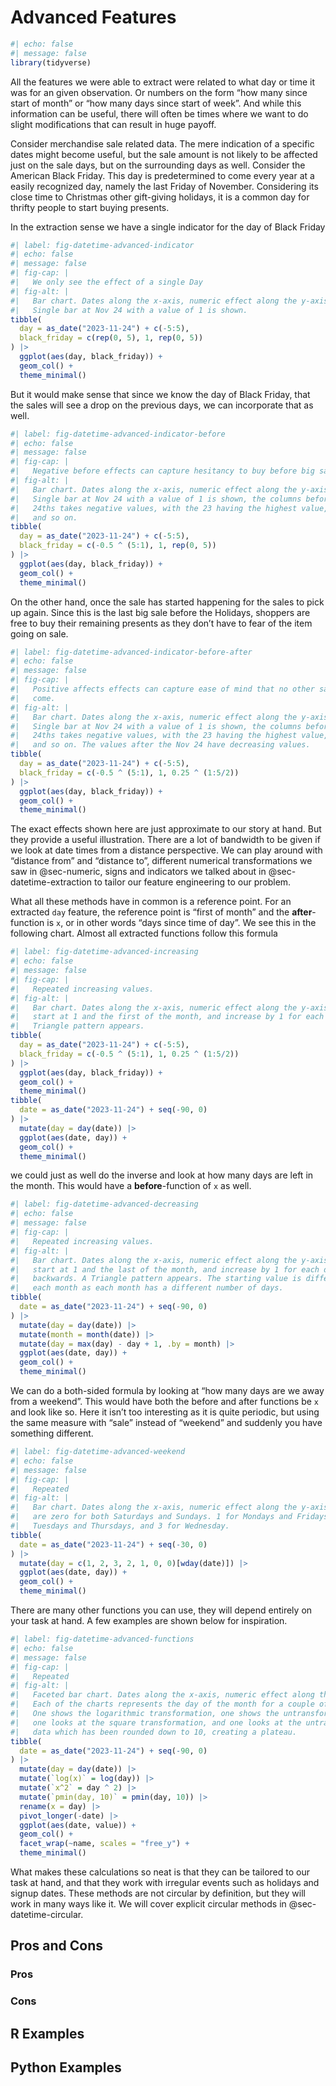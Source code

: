 # Advanced Features {#sec-datetime-advanced}

```r
#| echo: false
#| message: false
library(tidyverse)
```

All the features we were able to extract were related to what day or time it was for an given observation. Or numbers on the form "how many since start of month" or "how many days since start of week". And while this information can be useful, there will often be times where we want to do slight modifications that can result in huge payoff.

Consider merchandise sale related data. The mere indication of a specific dates might become useful, but the sale amount is not likely to be affected just on the sale days, but on the surrounding days as well. Consider the American Black Friday. This day is predetermined to come every year at a easily recognized day, namely the last Friday of November. Considering its close time to Christmas other gift-giving holidays, it is a common day for thrifty people to start buying presents.

In the extraction sense we have a single indicator for the day of Black Friday

```r
#| label: fig-datetime-advanced-indicator
#| echo: false
#| message: false
#| fig-cap: |
#|   We only see the effect of a single Day
#| fig-alt: |
#|   Bar chart. Dates along the x-axis, numeric effect along the y-axis. A
#|   Single bar at Nov 24 with a value of 1 is shown.
tibble(
  day = as_date("2023-11-24") + c(-5:5),
  black_friday = c(rep(0, 5), 1, rep(0, 5))
) |>
  ggplot(aes(day, black_friday)) +
  geom_col() +
  theme_minimal()
```

But it would make sense that since we know the day of Black Friday, that the sales will see a drop on the previous days, we can incorporate that as well.

```r
#| label: fig-datetime-advanced-indicator-before
#| echo: false
#| message: false
#| fig-cap: |
#|   Negative before effects can capture hesitancy to buy before big sale.
#| fig-alt: |
#|   Bar chart. Dates along the x-axis, numeric effect along the y-axis. A
#|   Single bar at Nov 24 with a value of 1 is shown, the columns before the 
#|   24ths takes negative values, with the 23 having the highest value, 22 less
#|   and so on.
tibble(
  day = as_date("2023-11-24") + c(-5:5),
  black_friday = c(-0.5 ^ (5:1), 1, rep(0, 5))
) |>
  ggplot(aes(day, black_friday)) +
  geom_col() +
  theme_minimal()
```

On the other hand, once the sale has started happening for the sales to pick up again. Since this is the last big sale before the Holidays, shoppers are free to buy their remaining presents as they don't have to fear of the item going on sale.

```r
#| label: fig-datetime-advanced-indicator-before-after
#| echo: false
#| message: false
#| fig-cap: |
#|   Positive affects effects can capture ease of mind that no other sale will
#|   come.
#| fig-alt: |
#|   Bar chart. Dates along the x-axis, numeric effect along the y-axis. A
#|   Single bar at Nov 24 with a value of 1 is shown, the columns before the 
#|   24ths takes negative values, with the 23 having the highest value, 22 less
#|   and so on. The values after the Nov 24 have decreasing values. 
tibble(
  day = as_date("2023-11-24") + c(-5:5),
  black_friday = c(-0.5 ^ (5:1), 1, 0.25 ^ (1:5/2))
) |>
  ggplot(aes(day, black_friday)) +
  geom_col() +
  theme_minimal()
```

The exact effects shown here are just approximate to our story at hand. But they provide a useful illustration. There are a lot of bandwidth to be given if we look at date times from a distance perspective. 
We can play around with "distance from" and "distance to", different numerical transformations we saw in @sec-numeric, signs and indicators we talked about in @sec-datetime-extraction to tailor our feature engineering to our problem.

What all these methods have in common is a reference point. For an extracted `day` feature, the reference point is "first of month" and the **after**-function is `x`, or in other words "days since time of day". We see this in the following chart. Almost all extracted functions follow this formula

```r
#| label: fig-datetime-advanced-increasing
#| echo: false
#| message: false
#| fig-cap: |
#|   Repeated increasing values.
#| fig-alt: |
#|   Bar chart. Dates along the x-axis, numeric effect along the y-axis. Values
#|   start at 1 and the first of the month, and increase by 1 for each day. A
#|   Triangle pattern appears.
tibble(
  day = as_date("2023-11-24") + c(-5:5),
  black_friday = c(-0.5 ^ (5:1), 1, 0.25 ^ (1:5/2))
) |>
  ggplot(aes(day, black_friday)) +
  geom_col() +
  theme_minimal()
tibble(
  date = as_date("2023-11-24") + seq(-90, 0)
) |>
  mutate(day = day(date)) |>
  ggplot(aes(date, day)) +
  geom_col() +
  theme_minimal()
```

we could just as well do the inverse and look at how many days are left in the month. This would have a **before**-function of `x` as well.

```r
#| label: fig-datetime-advanced-decreasing
#| echo: false
#| message: false
#| fig-cap: |
#|   Repeated increasing values.
#| fig-alt: |
#|   Bar chart. Dates along the x-axis, numeric effect along the y-axis. Values
#|   start at 1 and the last of the month, and increase by 1 for each day going 
#|   backwards. A Triangle pattern appears. The starting value is different for
#|   each month as each month has a different number of days.
tibble(
  date = as_date("2023-11-24") + seq(-90, 0)
) |>
  mutate(day = day(date)) |>
  mutate(month = month(date)) |>
  mutate(day = max(day) - day + 1, .by = month) |>
  ggplot(aes(date, day)) +
  geom_col() +
  theme_minimal()
```

We can do a both-sided formula by looking at "how many days are we away from a weekend". This would have both the before and after functions be `x` and look like so. Here it isn't too interesting as it is quite periodic, but using the same measure with "sale" instead of "weekend" and suddenly you have something different.

```r
#| label: fig-datetime-advanced-weekend
#| echo: false
#| message: false
#| fig-cap: |
#|   Repeated 
#| fig-alt: |
#|   Bar chart. Dates along the x-axis, numeric effect along the y-axis. Values
#|   are zero for both Saturdays and Sundays. 1 for Mondays and Fridays, 2 for
#|   Tuesdays and Thursdays, and 3 for Wednesday.
tibble(
  date = as_date("2023-11-24") + seq(-30, 0)
) |>
  mutate(day = c(1, 2, 3, 2, 1, 0, 0)[wday(date)]) |>
  ggplot(aes(date, day)) +
  geom_col() +
  theme_minimal()
```

There are many other functions you can use, they will depend entirely on your task at hand. A few examples are shown below for inspiration.

```r
#| label: fig-datetime-advanced-functions
#| echo: false
#| message: false
#| fig-cap: |
#|   Repeated 
#| fig-alt: |
#|   Faceted bar chart. Dates along the x-axis, numeric effect along the y-axis.
#|   Each of the charts represents the day of the month for a couple of months.
#|   One shows the logarithmic transformation, one shows the untransformed data
#|   one looks at the square transformation, and one looks at the untransformed
#|   data which has been rounded down to 10, creating a plateau.
tibble(
  date = as_date("2023-11-24") + seq(-90, 0)
) |>
  mutate(day = day(date)) |>
  mutate(`log(x)` = log(day)) |>
  mutate(`x^2` = day ^ 2) |>
  mutate(`pmin(day, 10)` = pmin(day, 10)) |>
  rename(x = day) |>
  pivot_longer(-date) |>
  ggplot(aes(date, value)) +
  geom_col() +
  facet_wrap(~name, scales = "free_y") +
  theme_minimal() 
```

What makes these calculations so neat is that they can be tailored to our task at hand, and that they work with irregular events such as holidays and signup dates. These methods are not circular by definition, but they will work in many ways like it. We will cover explicit circular methods in @sec-datetime-circular.

## Pros and Cons

### Pros

### Cons

## R Examples

## Python Examples


